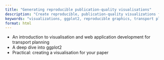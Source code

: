 ```yaml
---
title: "Generating reproducible publication-quality visualisations"
description: "Create reproducible, publication-quality visualizations for transport planning using ggplot2 and other tools."
keywords: "visualizations, ggplot2, reproducible graphics, transport planning, data visualization"
format: html
---
```


-   An introduction to visualisation and web application development for transport planning
-   A deep dive into ggplot2
-   Practical: creating a visualisation for your paper